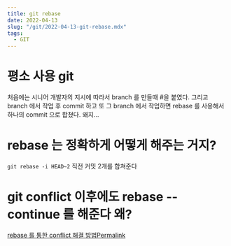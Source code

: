 ```yaml
---
title: git rebase 
date: 2022-04-13
slug: "/git/2022-04-13-git-rebase.mdx"
tags:
  - GIT
---
```


# 평소 사용 git

처음에는 시니어 개발자의 지시에 따라서
branch 를 만들때 #을 붙였다.
그리고
branch 에서 작업 후 commit 하고
또 그 branch 에서 작업하면 rebase 를 사용해서
하나의 commit 으로 합쳤다.
왜지...


# rebase 는 정확하게 어떻게 해주는 거지?
`git rebase -i HEAD~2`
직전 커밋 2개를 합쳐준다

# git conflict 이후에도 rebase --continue 를 해준다 왜?
[rebase 를 통한 conflict 해결 방법Permalink](https://baeji77.github.io/dev/git/etc/git-rebase-and-confilct-resolve/)

